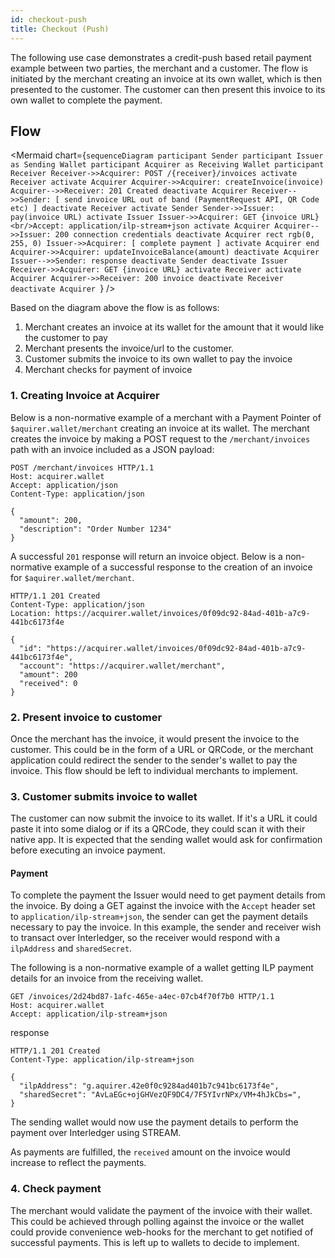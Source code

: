 ```yaml
---
id: checkout-push
title: Checkout (Push)
---
```



The following use case demonstrates a credit-push based retail payment example
between two parties, the merchant and a customer. The flow is initiated by the
merchant creating an invoice at its own wallet, which is then presented to the
customer. The customer can then present this invoice to its own wallet to
complete the payment.

## Flow

<Mermaid
  chart={`sequenceDiagram
participant Sender
participant Issuer as Sending Wallet
participant Acquirer as Receiving Wallet
participant Receiver
Receiver->>Acquirer: POST /{receiver}/invoices
activate Receiver
activate Acquirer
Acquirer->>Acquirer: createInvoice(invoice)
Acquirer-->>Receiver: 201 Created
deactivate Acquirer
Receiver-->>Sender: [ send invoice URL out of band (PaymentRequest API, QR Code etc) ]
deactivate Receiver
activate Sender
Sender->>Issuer: pay(invoice URL)
activate Issuer
Issuer->>Acquirer: GET {invoice URL}<br/>Accept: application/ilp-stream+json
activate Acquirer
Acquirer-->>Issuer: 200 connection credentials
deactivate Acquirer
rect rgb(0, 255, 0)
    Issuer->>Acquirer: [ complete payment ]
    activate Acquirer
end
Acquirer->>Acquirer: updateInvoiceBalance(amount)
deactivate Acquirer
Issuer-->>Sender: response
deactivate Sender
deactivate Issuer
Receiver->>Acquirer: GET {invoice URL}
activate Receiver
activate Acquirer
Acquirer->>Receiver: 200 invoice
deactivate Receiver
deactivate Acquirer
`}
/>

Based on the diagram above the flow is as follows:

1. Merchant creates an invoice at its wallet for the amount that it would like
   the customer to pay
2. Merchant presents the invoice/url to the customer.
3. Customer submits the invoice to its own wallet to pay the invoice
4. Merchant checks for payment of invoice

### 1. Creating Invoice at Acquirer

Below is a non-normative example of a merchant with a Payment Pointer of
`$aquirer.wallet/merchant` creating an invoice at its wallet. The merchant
creates the invoice by making a POST request to the `/merchant/invoices` path
with an invoice included as a JSON payload:

```http
POST /merchant/invoices HTTP/1.1
Host: acquirer.wallet
Accept: application/json
Content-Type: application/json

{
  "amount": 200,
  "description": "Order Number 1234"
}
```

A successful `201` response will return an invoice object. Below is a
non-normative example of a successful response to the creation of an invoice for
`$aquirer.wallet/merchant`.

```http
HTTP/1.1 201 Created
Content-Type: application/json
Location: https://acquirer.wallet/invoices/0f09dc92-84ad-401b-a7c9-441bc6173f4e

{
  "id": "https://acquirer.wallet/invoices/0f09dc92-84ad-401b-a7c9-441bc6173f4e",
  "account": "https://acquirer.wallet/merchant",
  "amount": 200
  "received": 0
}
```

### 2. Present invoice to customer

Once the merchant has the invoice, it would present the invoice to the customer.
This could be in the form of a URL or QRCode, or the merchant application could
redirect the sender to the sender's wallet to pay the invoice. This flow should
be left to individual merchants to implement.

### 3. Customer submits invoice to wallet

The customer can now submit the invoice to its wallet. If it's a URL it could
paste it into some dialog or if its a QRCode, they could scan it with their
native app. It is expected that the sending wallet would ask for confirmation
before executing an invoice payment.

#### Payment

To complete the payment the Issuer would need to get payment details from the
invoice. By doing a GET against the invoice with the `Accept` header set to
`application/ilp-stream+json`, the sender can get the payment details necessary
to pay the invoice. In this example, the sender and receiver wish to transact
over Interledger, so the receiver would respond with a `ilpAddress` and
`sharedSecret`.

The following is a non-normative example of a wallet getting ILP payment details
for an invoice from the receiving wallet.

```http
GET /invoices/2d24bd87-1afc-465e-a4ec-07cb4f70f7b0 HTTP/1.1
Host: acquirer.wallet
Accept: application/ilp-stream+json
```

response

```http
HTTP/1.1 201 Created
Content-Type: application/ilp-stream+json

{
  "ilpAddress": "g.aquirer.42e0f0c9284ad401b7c941bc6173f4e",
  "sharedSecret": "AvLaEGc+ojGHVezQF9DC4/7F5YIvrNPx/VM+4hJkCbs=",
}
```

The sending wallet would now use the payment details to perform the payment over
Interledger using STREAM.

As payments are fulfilled, the `received` amount on the invoice would increase
to reflect the payments.

### 4. Check payment

The merchant would validate the payment of the invoice with their wallet. This
could be achieved through polling against the invoice or the wallet could
provide convenience web-hooks for the merchant to get notified of successful
payments. This is left up to wallets to decide to implement.
